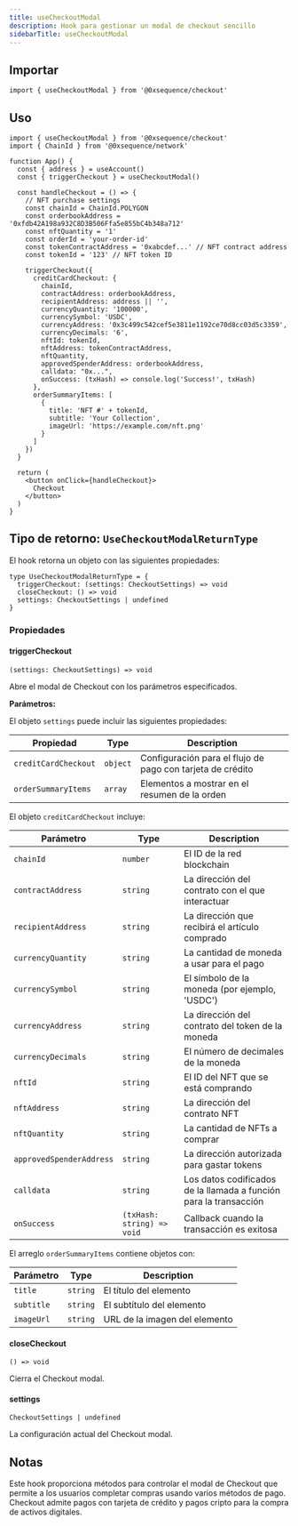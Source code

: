 ```yaml
---
title: useCheckoutModal
description: Hook para gestionar un modal de checkout sencillo
sidebarTitle: useCheckoutModal
---
```


## Importar

```tsx
import { useCheckoutModal } from '@0xsequence/checkout'
```

## Uso

```tsx
import { useCheckoutModal } from '@0xsequence/checkout'
import { ChainId } from '@0xsequence/network'

function App() {
  const { address } = useAccount()
  const { triggerCheckout } = useCheckoutModal()
  
  const handleCheckout = () => {
    // NFT purchase settings
    const chainId = ChainId.POLYGON
    const orderbookAddress = '0xfdb42A198a932C8D3B506Ffa5e855bC4b348a712'
    const nftQuantity = '1'
    const orderId = 'your-order-id'
    const tokenContractAddress = '0xabcdef...' // NFT contract address
    const tokenId = '123' // NFT token ID

    triggerCheckout({
      creditCardCheckout: {
        chainId,
        contractAddress: orderbookAddress,
        recipientAddress: address || '',
        currencyQuantity: '100000',
        currencySymbol: 'USDC',
        currencyAddress: '0x3c499c542cef5e3811e1192ce70d8cc03d5c3359',
        currencyDecimals: '6',
        nftId: tokenId,
        nftAddress: tokenContractAddress,
        nftQuantity,
        approvedSpenderAddress: orderbookAddress,
        calldata: "0x...",
        onSuccess: (txHash) => console.log('Success!', txHash)
      },
      orderSummaryItems: [
        {
          title: 'NFT #' + tokenId,
          subtitle: 'Your Collection',
          imageUrl: 'https://example.com/nft.png'
        }
      ]
    })
  }
  
  return (
    <button onClick={handleCheckout}>
      Checkout
    </button>
  )
}
```

## Tipo de retorno: `UseCheckoutModalReturnType`
El hook retorna un objeto con las siguientes propiedades:

```tsx
type UseCheckoutModalReturnType = {
  triggerCheckout: (settings: CheckoutSettings) => void
  closeCheckout: () => void
  settings: CheckoutSettings | undefined
}
```

### Propiedades

#### triggerCheckout
`(settings: CheckoutSettings) => void`

Abre el modal de Checkout con los parámetros especificados.

**Parámetros:**

El objeto `settings` puede incluir las siguientes propiedades:

| Propiedad            | Type     | Description                                                |
| -------------------- | -------- | ---------------------------------------------------------- |
| `creditCardCheckout` | `object` | Configuración para el flujo de pago con tarjeta de crédito |
| `orderSummaryItems`  | `array`  | Elementos a mostrar en el resumen de la orden              |

El objeto `creditCardCheckout` incluye:

| Parámetro                | Type                       | Description                                                       |
| ------------------------ | -------------------------- | ----------------------------------------------------------------- |
| `chainId`                | `number`                   | El ID de la red blockchain                                        |
| `contractAddress`        | `string`                   | La dirección del contrato con el que interactuar                  |
| `recipientAddress`       | `string`                   | La dirección que recibirá el artículo comprado                    |
| `currencyQuantity`       | `string`                   | La cantidad de moneda a usar para el pago                         |
| `currencySymbol`         | `string`                   | El símbolo de la moneda (por ejemplo, 'USDC')                     |
| `currencyAddress`        | `string`                   | La dirección del contrato del token de la moneda                  |
| `currencyDecimals`       | `string`                   | El número de decimales de la moneda                               |
| `nftId`                  | `string`                   | El ID del NFT que se está comprando                               |
| `nftAddress`             | `string`                   | La dirección del contrato NFT                                     |
| `nftQuantity`            | `string`                   | La cantidad de NFTs a comprar                                     |
| `approvedSpenderAddress` | `string`                   | La dirección autorizada para gastar tokens                        |
| `calldata`               | `string`                   | Los datos codificados de la llamada a función para la transacción |
| `onSuccess`              | `(txHash: string) => void` | Callback cuando la transacción es exitosa                         |

El arreglo `orderSummaryItems` contiene objetos con:

| Parámetro  | Type     | Description                   |
| ---------- | -------- | ----------------------------- |
| `title`    | `string` | El título del elemento        |
| `subtitle` | `string` | El subtítulo del elemento     |
| `imageUrl` | `string` | URL de la imagen del elemento |

#### closeCheckout
`() => void`

Cierra el Checkout modal.

#### settings
`CheckoutSettings | undefined`

La configuración actual del Checkout modal.

## Notas
Este hook proporciona métodos para controlar el modal de Checkout que permite a los usuarios completar compras usando varios métodos de pago. Checkout admite pagos con tarjeta de crédito y pagos cripto para la compra de activos digitales.